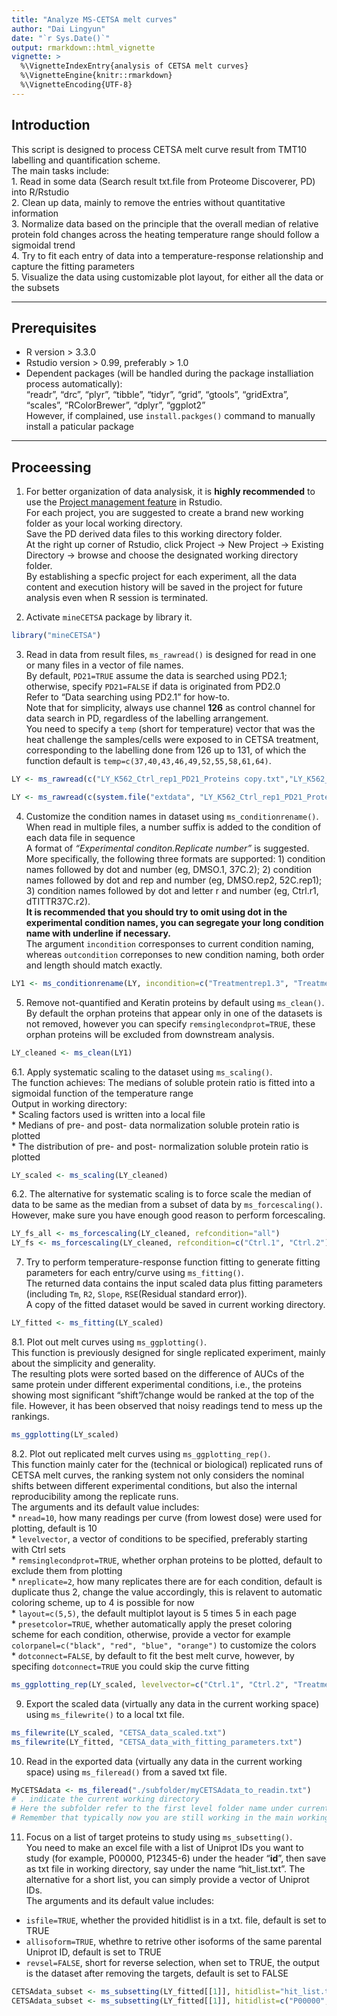 ```yaml
---
title: "Analyze MS-CETSA melt curves"
author: "Dai Lingyun"
date: "`r Sys.Date()`"
output: rmarkdown::html_vignette
vignette: >
  %\VignetteIndexEntry{analysis of CETSA melt curves}
  %\VignetteEngine{knitr::rmarkdown}
  %\VignetteEncoding{UTF-8}
---
```


## Introduction  
This script is designed to process CETSA melt curve result from TMT10 labelling and quantification scheme.  
The main tasks include:  
1. Read in some data (Search result txt.file from Proteome Discoverer, PD) into R/Rstudio  
2. Clean up data, mainly to remove the entries without quantitative information  
3. Normalize data based on the principle that the overall median of relative protein fold changes across the heating temperature range should follow a sigmoidal trend  
4. Try to fit each entry of data into a temperature-response relationship and capture the fitting parameters  
5. Visualize the data using customizable plot layout, for either all the data or the subsets  

--------------------------------------------------------------------------------------------

## Prerequisites
* R version > 3.3.0 
* Rstudio version > 0.99, preferably > 1.0
* Dependent packages (will be handled during the package installiation process automatically):  
"readr", "drc", "plyr", "tibble", "tidyr", "grid", "gtools", "gridExtra", "scales", "RColorBrewer", "dplyr", "ggplot2"  
However, if complained, use `install.packges()` command to manually install a paticular package  

--------------------------------------------------------------------------------------------


## Proceessing
1. For better organization of data analysisk, it is __highly recommended__ to use the [Project management feature](https://support.rstudio.com/hc/en-us/articles/200526207-Using-Projects) in Rstudio.   
For each project, you are suggested to create a brand new working folder as your local working directory.  
Save the PD derived data files to this working directory folder.  
At the right up corner of Rstudio, click Project -> New Project -> Existing Directory -> browse and choose the designated working directory folder.  
By establishing a specfic project for each experiment, all the data content and execution history will be saved in the project for future analysis even when R session is terminated.  

2. Activate `mineCETSA` package by library it.  
```r
library("mineCETSA")
```

3. Read in data from result files, `ms_rawread()` is designed for read in one or many files in a vector of file names.  
By default, `PD21=TRUE` assume the data is searched using PD2.1; otherwise, specify `PD21=FALSE` if data is originated from PD2.0  
Refer to "Data searching using PD2.1" for how-to.  
Note that for simplicity, always use channel __126__ as control channel for data search in PD, regardless of the labelling arrangement.    
You need to specify a `temp` (short for temperature) vector that was the heat challenge the samples/cells were exposed to in CETSA treatment, corresponding to the labelling done from 126 up to 131, of which the function default is `temp=c(37,40,43,46,49,52,55,58,61,64)`.  
```r
LY <- ms_rawread(c("LY_K562_Ctrl_rep1_PD21_Proteins copy.txt","LY_K562_Ctrl_rep2_PD21_Proteins copy.txt","LY_K562_Treatment_rep1_PD21_Proteins copy.txt","LY_K562_Treatment_rep2_PD21_Proteins copy.txt"))
```

```r
LY <- ms_rawread(c(system.file("extdata", "LY_K562_Ctrl_rep1_PD21_Proteins copy.txt", package="mineCETSA"), system.file("extdata", "LY_K562_Ctrl_rep2_PD21_Proteins copy.txt", package="mineCETSA"), system.file("extdata", "LY_K562_Treatment_rep1_PD21_Proteins copy.txt", package="mineCETSA"), system.file("extdata", "LY_K562_Treatment_rep2_PD21_Proteins copy.txt", package="mineCETSA")))
```

4. Customize the condition names in dataset using `ms_conditionrename()`.  
When read in multiple files, a number suffix is added to the condition of each data file in sequence   
A format of _"Experimental conditon.Replicate number"_ is suggested. More specifically, the following three formats are supported: 1) condition names followed by dot and number (eg, DMSO.1, 37C.2); 2) condition names followed by dot and rep and number (eg, DMSO.rep2, 52C.rep1); 3) condition names followed by dot and letter r and number (eg, Ctrl.r1, dTITTR37C.r2).  
__It is recommended that you should try to omit using dot in the experimental condition names, you can segregate your long condition name with underline if necessary.__  
The argument `incondition` corresponses to current condition naming, whereas `outcondition` correponses to new condition naming, both order and length should match exactly.  
```r
LY1 <- ms_conditionrename(LY, incondition=c("Treatmentrep1.3", "Treatmentrep2.4"), outcondition=c("Treatment.1","Treatment.2"))
```

5. Remove not-quantified and Keratin proteins by default using `ms_clean()`.  
By default the orphan proteins that appear only in one of the datasets is not removed, however you can specify `remsinglecondprot=TRUE`, these orphan proteins will be excluded from downstream analysis.  
```r
LY_cleaned <- ms_clean(LY1)
```

6.1. Apply systematic scaling to the dataset using `ms_scaling()`.  
The function achieves: The medians of soluble protein ratio is fitted into a sigmoidal function of the temperature range   
Output in working directory:  
* Scaling factors used is written into a local file   
* Medians of pre- and post- data normalization soluble protein ratio is plotted  
* The distribution of pre- and post- normalization soluble protein ratio is plotted  
```r
LY_scaled <- ms_scaling(LY_cleaned)
```

6.2. The alternative for systematic scaling is to force scale the median of data to be same as the median from a subset of data by `ms_forcescaling()`. However, make sure you have enough good reason to perform forcescaling.  
```r
LY_fs_all <- ms_forcescaling(LY_cleaned, refcondition="all")
LY_fs <- ms_forcescaling(LY_cleaned, refcondition=c("Ctrl.1", "Ctrl.2"))
```

7. Try to perform temperature-response function fitting to generate fitting parameters for each entry/curve using `ms_fitting()`.  
The returned data contains the input scaled data plus fitting parameters (including `Tm`, `R2`, `Slope`, `RSE`(Residual standard error)).  
A copy of the fitted dataset would be saved in current working directory.  
```r
LY_fitted <- ms_fitting(LY_scaled)
```

8.1. Plot out melt curves using `ms_ggplotting()`.  
This function is previously designed for single replicated experiment, mainly about the simplicity and generality.   
The resulting plots were sorted based on the difference of AUCs of the same protein under different experimental conditions, i.e., the proteins showing most significant "shift"/change would be ranked at the top of the file. However, it has been observed that noisy readings tend to mess up the rankings.  
```r
ms_ggplotting(LY_scaled)
```

8.2. Plot out replicated melt curves using `ms_ggplotting_rep()`.  
This function mainly cater for the (technical or biological) replicated runs of CETSA melt curves, the ranking system not only considers the nominal shifts between different experimental conditions, but also the internal reproducibility among the replicate runs.  
The arguments and its default value includes:  
* `nread=10`, how many readings per curve (from lowest dose) were used for plotting, default is 10  
* `levelvector`, a vector of conditions to be specified, preferably starting with Ctrl sets  
* `remsinglecondprot=TRUE`, whether orphan proteins to be plotted, default to exclude them from plotting  
* `nreplicate=2`, how many replicates there are for each condition, default is duplicate thus 2, change the value accordingly, this is relavent to automatic coloring scheme, up to 4 is possible for now  
* `layout=c(5,5)`, the default multiplot layout is 5 times 5 in each page  
* `presetcolor=TRUE`, whether automatically apply the preset coloring scheme for each condition, otherwise, provide a vector for example `colorpanel=c("black", "red", "blue", "orange")` to customize the colors  
* `dotconnect=FALSE`, by default to fit the best melt curve, however, by specifing `dotconnect=TRUE` you could skip the curve fitting  
```r
ms_ggplotting_rep(LY_scaled, levelvector=c("Ctrl.1", "Ctrl.2", "Treatment.1","Treatment.2"))
```

9. Export the scaled data (virtually any data in the current working space) using `ms_filewrite()` to a local txt file.
```r
ms_filewrite(LY_scaled, "CETSA_data_scaled.txt")
ms_filewrite(LY_fitted, "CETSA_data_with_fitting_parameters.txt")
```

10. Read in the exported data (virtually any data in the current working space) using `ms_fileread()` from a saved txt file.
```r
MyCETSAdata <- ms_fileread("./subfolder/myCETSAdata_to_readin.txt")
# . indicate the current working directory
# Here the subfolder refer to the first level folder name under current working directory in which the data file locates
# Remember that typically now you are still working in the main working directory
```

11. Focus on a list of target proteins to study using `ms_subsetting()`.  
You need to make an excel file with a list of Uniprot IDs you want to study (for example, P00000, P12345-6) under the header “__id__”, then save as txt file in working directory, say under the name “hit_list.txt”. The alternative for a short list, you can simply provide a vector of Uniprot IDs.  
The arguments and its default value includes:  
* `isfile=TRUE`, whether the provided hitidlist is in a txt. file, default is set to TRUE
* `allisoform=TRUE`, whethre to retrive other isoforms of the same parental Uniprot ID, default is set to TRUE
* `revsel=FALSE`, short for reverse selection, when set to TRUE, the output is the dataset after removing the targets, default is set to FALSE
```r
CETSAdata_subset <- ms_subsetting(LY_fitted[[1]], hitidlist="hit_list.txt", isfile=TRUE)
CETSAdata_subset <- ms_subsetting(LY_fitted[[1]], hitidlist=c("P00000", "P12345-6"), isfile=FALSE)
```

